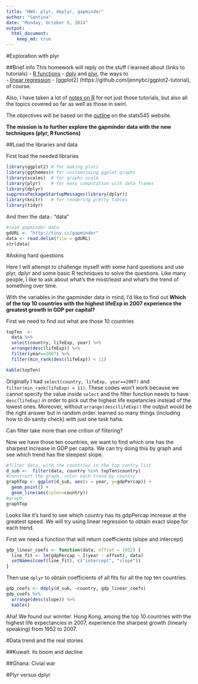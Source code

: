 ```yaml
---
title: "HW4: plyr, deplyr, gapminder"
author: "Santina"
date: "Monday, October 5, 2014"
output: 
  html_document:
    keep_md: true
---
```


#Exploration with plyr 

##Brief info 
This homework will reply on the stuff I learned about (links to tutorials) 
- [R functions](http://stat545-ubc.github.io/block011_write-your-own-function-01.html)
- [dply](http://stat545-ubc.github.io/block010_dplyr-end-single-table.html) and [plyr](http://stat545-ubc.github.io/block013_plyr-ddply.html), the ways to  
- [linear regression](http://stat545-ubc.github.io/block012_function-regress-lifeexp-on-year.html) 
- [ggplot2] (https://github.com/jennybc/ggplot2-tutorial), of course. 

Also, I have taken a lot of [notes on R](https://github.com/santina/programmerNotes) for not just those tutorials, but also all the topics covered so far as well as those in swirl. 

The objectives will be based on the [outline](http://stat545-ubc.github.io/hw04_write-function-use-plyr.html) on the stats545 website.

**The mission is to further explore the gapminder data with the new techniques (plyr, R functions)** 

##Load the libraries and data 

First load the needed libraries
```r
library(ggplot2) # for making plots
library(ggthemes)# for customizaing ggplot graphs 
library(scales)  # for graphs scale
library(plyr)    # for easy computation with data frames
library(dplyr) 
suppressPackageStartupMessages(library(dplyr))
library(knitr)   # for rendering pretty tables
library(tidyr)
```

And then the data :  "data"
```r
#load gapminder data 
gdURL <- "http://tiny.cc/gapminder"
data <- read.delim(file = gdURL) 
str(data)
```

#Asking hard questions 

Here I will attempt to challenge myself with some hard questions and use plyr, dplyr and some basic R techniques to solve the questions. Like many people, I like to ask about what's the most/least and what's the trend of something over time.  

With the variables in the gapminder data in mind, I'd like to find out **Which of the top 10 countries with the highest lifeExp in 2007 experience the greatest growth in GDP per capital?** 

First we need to find out what are those 10 countries 
```r
topTen  <- 
  data %>%
  select(country, lifeExp, year) %>%
  arrange(desc(lifeExp)) %>%
  filter(year==2007) %>%
  filter(min_rank(desc(lifeExp)) < 11)

kable(topTen)
```
Originally I  had `select(country, lifeExp, year==2007)` and `filter(min_rank(lifeExp) < 11)`. These codes won't work because we cannot specify the value inside `select` and the filter function needs to have `desc(lifeExp)` in order to pick out the highest life expetancies instead of the lowest ones. Moreover, without `arrange(desc(lifeExp))` the output would be the right answer but in random order. learned so many things (including how to do sanity check) with just one task haha. 

Can filter take more than one crition of filtering? 

Now we have those ten countries, we want to find which one has the sharpest increase in GDP per capita. We can try doing this by graph and see which trend has the steepest slope. 

```r
#filter data, with the countries in the top contry list 
d_sub <-  filter(data, country %in% topTen$country)
#construct the graph, color each trend by country
graphTop <- ggplot(d_sub, aes(x = year, y=gdpPercap)) + 
  geom_point() + 
  geom_line(aes(color=country)) 
#graph 
graphTop
```
Looks like it's hard to see which country has its gdpPercap increase at the greatest speed. We will try using linear regression to obtain exact slope for each trend. 

First we need a function that will return coefficients (slope and intercept)

```r
gdp_linear_coefs <- function(data, offset = 1952) {
  line_fit <- lm(gdpPercap ~ I(year - offset), data)
  setNames(coef(line_fit), c("intercept", "slope"))
}
```

Then use `dplyr` to obtain coefficients of all fits for all the top ten countries. 
```r
gdp_coefs <- ddply(d_sub, ~country, gdp_linear_coefs) 
gdp_coefs %>%
  arrange(desc(slope)) %>%
  kable()
```

Aha! We found our winnter. Hong Kong, among the top 10 countries with the highest life expectancies in 2007, experience the sharpest growth (linearly speaking) from 1952 to 2007. 

#Data trend and the real stories 





##Kuwait: its boom and decline 

##Ghana: Civial war 


#Plyr versus dplyr 


